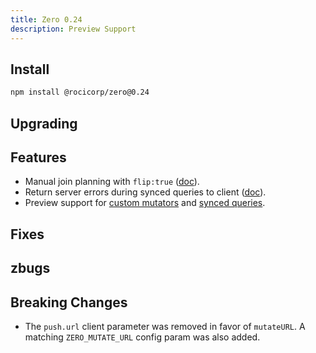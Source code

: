 ```yaml
---
title: Zero 0.24
description: Preview Support
---
```


## Install

```bash
npm install @rocicorp/zero@0.24
```

## Upgrading

## Features

- Manual join planning with `flip:true` ([doc](/docs/reading-data#join-flipping)).
- Return server errors during synced queries to client ([doc](/docs/synced-queries#handling-errors)).
- Preview support for [custom mutators](/docs/custom-mutators#custom-mutate-url) and [synced queries](/docs/synced-queries#custom-get-queries-url).

## Fixes

## zbugs

## Breaking Changes

- The `push.url` client parameter was removed in favor of `mutateURL`. A matching `ZERO_MUTATE_URL` config param was also added.